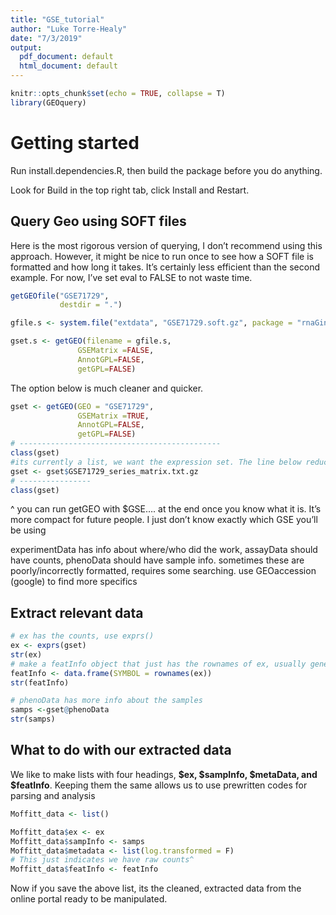 ```yaml
---
title: "GSE_tutorial"
author: "Luke Torre-Healy"
date: "7/3/2019"
output:
  pdf_document: default
  html_document: default
---
```


```r
knitr::opts_chunk$set(echo = TRUE, collapse = T)
library(GEOquery)
```

# Getting started

Run install.dependencies.R, then build the package before you do anything. 

Look for Build in the top right tab, click Install and Restart.

## Query Geo using SOFT files

Here is the most rigorous version of querying, I don't recommend using this approach. However, it might be nice to run once to see how a SOFT file is formatted and how long it takes. It's certainly less efficient than the second example. For now, I've set eval to FALSE to not waste time.

```r
getGEOfile("GSE71729",
           destdir = ".")

gfile.s <- system.file("extdata", "GSE71729.soft.gz", package = "rnaGinesis")

gset.s <- getGEO(filename = gfile.s,
               GSEMatrix =FALSE, 
               AnnotGPL=FALSE,
               getGPL=FALSE)
```

The option below is much cleaner and quicker.

```r
gset <- getGEO(GEO = "GSE71729",
               GSEMatrix =TRUE, 
               AnnotGPL=FALSE,
               getGPL=FALSE)
# ---------------------------------------------
class(gset)
#its currently a list, we want the expression set. The line below reduces it to what we want
gset <- gset$GSE71729_series_matrix.txt.gz
# ----------------
class(gset)
```
^ you can run getGEO with $GSE.... at the end once you know what it is. It's more compact for future people. I just don't know exactly which GSE you'll be using

experimentData has info about where/who did the work, assayData should have counts, phenoData should have sample info. 
sometimes these are poorly/incorrectly formatted, requires some searching. use GEOaccession (google) to find more specifics

## Extract relevant data

```r
# ex has the counts, use exprs()
ex <- exprs(gset)
str(ex)
# make a featInfo object that just has the rownames of ex, usually gene names or ensembl ids, etc
featInfo <- data.frame(SYMBOL = rownames(ex))
str(featInfo)
```

\newpage

```r
# phenoData has more info about the samples
samps <-gset@phenoData
str(samps)
```

## What to do with our extracted data

We like to make lists with four headings, **$ex, $sampInfo, $metaData, and $featInfo**. Keeping them the same allows us to use prewritten codes for parsing and analysis

```r
Moffitt_data <- list()

Moffitt_data$ex <- ex
Moffitt_data$sampInfo <- samps
Moffitt_data$metadata <- list(log.transformed = F)
# This just indicates we have raw counts^
Moffitt_data$featInfo <- featInfo
```

Now if you save the above list, its the cleaned, extracted data from the online portal ready to be manipulated.


